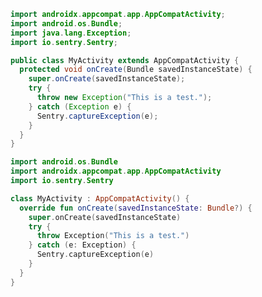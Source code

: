 ```java
import androidx.appcompat.app.AppCompatActivity;
import android.os.Bundle;
import java.lang.Exception;
import io.sentry.Sentry;

public class MyActivity extends AppCompatActivity {
  protected void onCreate(Bundle savedInstanceState) {
    super.onCreate(savedInstanceState);
    try {
      throw new Exception("This is a test.");
    } catch (Exception e) {
      Sentry.captureException(e);
    }
  }
}
```

```kotlin
import android.os.Bundle
import androidx.appcompat.app.AppCompatActivity
import io.sentry.Sentry

class MyActivity : AppCompatActivity() {
  override fun onCreate(savedInstanceState: Bundle?) {
    super.onCreate(savedInstanceState)
    try {
      throw Exception("This is a test.")
    } catch (e: Exception) {
      Sentry.captureException(e)
    }
  }
}
```
